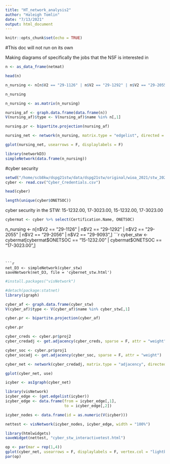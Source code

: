 ```yaml
---
title: "HT_network_analysis2"
author: "Haleigh Tomlin"
date: "7/13/2021"
output: html_document
---
```


```r
knitr::opts_chunk$set(echo = TRUE)
```

#This doc will not run on its own

Making diagrams of specifically the jobs that the NSF is interested in

```r
n <- as_data_frame(netmat)
```


```r
head(n)
```

```r
n_nursing <- n[n$V2 == "29-1126" | n$V2 == "29-1292" | n$V2 == "29-2055" | n$V2 == "29-2056" | n$V2 == "29-9093",]
```

```r
n_nursing
```



```r
n_nursing <- as.matrix(n_nursing)
```

```r
nursing_af <- graph.data.frame(data.frame(n))
V(nursing_af)$type <- V(nursing_af)$name %in% n[,1]

nursing.pr <- bipartite.projection(nursing_af)
```


```r
nursing_net <- network(n_nursing, matrix.type = "edgelist", directed = F)
```

```r
gplot(nursing_net, usearrows = F, displaylabels = F)
```

```r
library(networkD3)
simpleNetwork(data.frame(n_nursing))
```


#cyber security

```r
setwd("/home/scb8kw/dspg21stw/data/dspg21stw/original/wioa_2021/stw_2021")
cyber <- read.csv("Cyber_Credentials.csv")
```

```r
head(cyber)
```

```r
length(unique(cyber$ONETSOC))
```

cyber security in the STW:
15-1232.00, 17-3023.00, 15-1232.00, 17-3023.00



```r
cybermat <- cyber %>% select(Certification.Name, ONETSOC)
```

n_nursing <- n[n$V2 == "29-1126" | n$V2 == "29-1292" | n$V2 == "29-2055" | n$V2 == "29-2056" | n$V2 == "29-9093",]
```r
cyber_stw <- cybermat[cybermat$ONETSOC == "15-1232.00" | cybermat$ONETSOC == "17-3023.00",]
```


```r
net_D3 <- simpleNetwork(cyber_stw)
saveNetwork(net_D3, file = 'cybernet_stw.html')
```

```r
#install.packages("visNetwork")
```




```r
#detach(package:statnet)
library(igraph)
```


```r
cyber_af <- graph.data.frame(cyber_stw)
V(cyber_af)$type <- V(cyber_af)$name %in% cyber_stw[,1]

cyber.pr <- bipartite.projection(cyber_af)
```

```r
cyber.pr
```



```r
cyber_creds <- cyber.pr$proj2
cyber_credadj <- get.adjacency(cyber_creds, sparse = F, attr = "weight")
```

```r
cyber_soc <- cyber.pr$proj1
cyber_socadj <- get.adjacency(cyber_soc, sparse = F, attr = "weight")
```


```r
cyber_net <- network(cyber_credadj, matrix.type = "adjacency", directed = F)
```

```r
gplot(cyber_net, use)
```


```r
icyber <- asIgraph(cyber_net)
```

```r
library(visNetwork)
icyber_edge <- (get.edgelist(icyber))
icyber_edge <- data.frame(from = icyber_edge[,1],
                          to = icyber_edge[,2])

icyber_nodes <- data.frame(id = as.numeric(V(icyber)))

nettest <- visNetwork(icyber_nodes, icyber_edge, width = "100%")
```

```r
library(htmlwidgets)
saveWidget(nettest, "cyber_stw_interactivetest.html")
```


```r
op <- par(mar = rep(1,4))
gplot(cyber_net, usearrows = F, displaylabels = F, vertex.col = "lightblue", vertex.cex = 0.5, label.cex = 0.4, label.pos = 5, displayisolates = T)
par(op)
```

